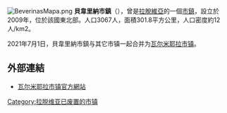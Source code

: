 {{expand|time=2016-10-15T03:34:48+00:00}}
{{unreferenced|time=2016-10-15T03:34:48+00:00}}
[[File:BeverinasMapa.png|right]]
'''貝韋里納市鎮'''（{{lang-lv|Beverīnas novads}}），曾是[[拉脫維亞|拉脫維亞]]的一個[[拉脫維亞行政區劃|市鎮]]，設立於2009年，位於該國東北部。人口3067人，面積301.8平方公里，人口密度約12人/km2。

2021年7月1日，貝韋里納市鎮与其它市镇一起合并为[[瓦尔米耶拉市镇|瓦尔米耶拉市镇]]。

==外部連結==
* [http://www.valmierasnovads.lv/ 瓦尔米耶拉市镇官方網站] {{Wayback|url=http://www.valmierasnovads.lv/ |date=20210810175938 }} {{lv}} {{en}}

{{Latvia-geo-stub}}
[[Category:拉脱维亚已废置的市镇|Category:拉脱维亚已废置的市镇]]